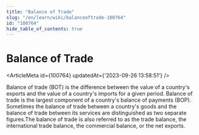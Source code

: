 ```yaml
---
title: "Balance of Trade"
slug: "/en/learn/wiki/balanceoftrade-100764"
id: "100764"
hide_table_of_contents: true
---
```



# Balance of Trade

<ArticleMeta id={100764} updatedAt={'2023-09-26 13:58:51'} />
<div className='border-solid border-b border-t-0 my-4 border-[var(--ifm-color-gray-300)]' />

Balance of trade (BOT) is the difference between the value of a country's exports and the value of a country's imports for a given period. Balance of trade is the largest component of a country's balance of payments (BOP). Sometimes the balance of trade between a country's goods and the balance of trade between its services are distinguished as two separate figures.The balance of trade is also referred to as the trade balance, the international trade balance, the commercial balance, or the net exports.
